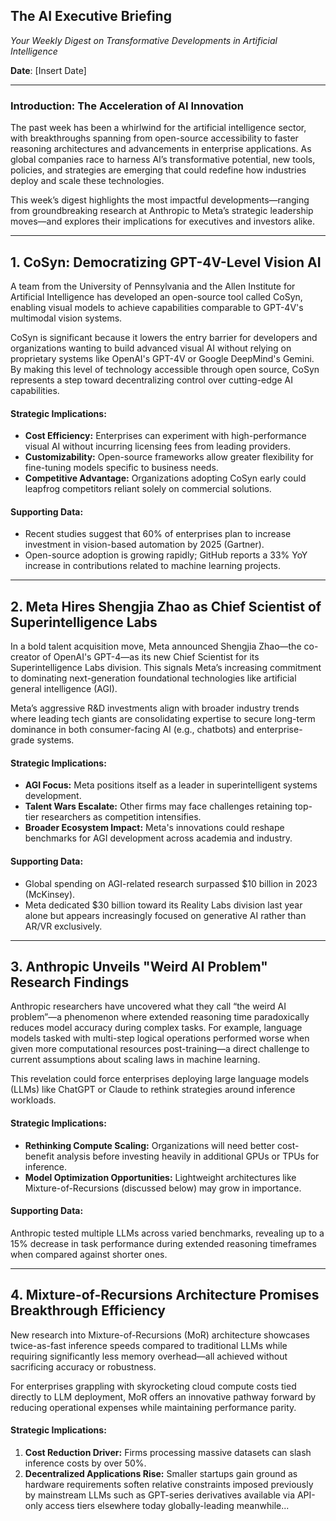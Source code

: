## The AI Executive Briefing  
*Your Weekly Digest on Transformative Developments in Artificial Intelligence*  

**Date**: [Insert Date]  

---

### **Introduction: The Acceleration of AI Innovation**  
The past week has been a whirlwind for the artificial intelligence sector, with breakthroughs spanning from open-source accessibility to faster reasoning architectures and advancements in enterprise applications. As global companies race to harness AI’s transformative potential, new tools, policies, and strategies are emerging that could redefine how industries deploy and scale these technologies.  

This week’s digest highlights the most impactful developments—ranging from groundbreaking research at Anthropic to Meta’s strategic leadership moves—and explores their implications for executives and investors alike.  

---

## **1. CoSyn: Democratizing GPT-4V-Level Vision AI**  
A team from the University of Pennsylvania and the Allen Institute for Artificial Intelligence has developed an open-source tool called CoSyn, enabling visual models to achieve capabilities comparable to GPT-4V's multimodal vision systems.  

CoSyn is significant because it lowers the entry barrier for developers and organizations wanting to build advanced visual AI without relying on proprietary systems like OpenAI's GPT-4V or Google DeepMind's Gemini. By making this level of technology accessible through open source, CoSyn represents a step toward decentralizing control over cutting-edge AI capabilities.  

#### Strategic Implications:  
- **Cost Efficiency:** Enterprises can experiment with high-performance visual AI without incurring licensing fees from leading providers.
- **Customizability:** Open-source frameworks allow greater flexibility for fine-tuning models specific to business needs.
- **Competitive Advantage:** Organizations adopting CoSyn early could leapfrog competitors reliant solely on commercial solutions.

#### Supporting Data:
- Recent studies suggest that 60% of enterprises plan to increase investment in vision-based automation by 2025 (Gartner).
- Open-source adoption is growing rapidly; GitHub reports a 33% YoY increase in contributions related to machine learning projects.

---

## **2. Meta Hires Shengjia Zhao as Chief Scientist of Superintelligence Labs**  
In a bold talent acquisition move, Meta announced Shengjia Zhao—the co-creator of OpenAI's GPT-4—as its new Chief Scientist for its Superintelligence Labs division. This signals Meta’s increasing commitment to dominating next-generation foundational technologies like artificial general intelligence (AGI).  

Meta’s aggressive R&D investments align with broader industry trends where leading tech giants are consolidating expertise to secure long-term dominance in both consumer-facing AI (e.g., chatbots) and enterprise-grade systems.

#### Strategic Implications:
- **AGI Focus:** Meta positions itself as a leader in superintelligent systems development.
- **Talent Wars Escalate:** Other firms may face challenges retaining top-tier researchers as competition intensifies.
- **Broader Ecosystem Impact:** Meta's innovations could reshape benchmarks for AGI development across academia and industry.

#### Supporting Data:
- Global spending on AGI-related research surpassed $10 billion in 2023 (McKinsey).
- Meta dedicated $30 billion toward its Reality Labs division last year alone but appears increasingly focused on generative AI rather than AR/VR exclusively.

---

## **3. Anthropic Unveils "Weird AI Problem" Research Findings**  
Anthropic researchers have uncovered what they call “the weird AI problem”—a phenomenon where extended reasoning time paradoxically reduces model accuracy during complex tasks. For example, language models tasked with multi-step logical operations performed worse when given more computational resources post-training—a direct challenge to current assumptions about scaling laws in machine learning.  

This revelation could force enterprises deploying large language models (LLMs) like ChatGPT or Claude to rethink strategies around inference workloads.

#### Strategic Implications:
- **Rethinking Compute Scaling:** Organizations will need better cost-benefit analysis before investing heavily in additional GPUs or TPUs for inference.
- **Model Optimization Opportunities:** Lightweight architectures like Mixture-of-Recursions (discussed below) may grow in importance.
  
#### Supporting Data:
Anthropic tested multiple LLMs across varied benchmarks, revealing up to a 15% decrease in task performance during extended reasoning timeframes when compared against shorter ones.

---

## **4. Mixture-of-Recursions Architecture Promises Breakthrough Efficiency**  
New research into Mixture-of-Recursions (MoR) architecture showcases twice-as-fast inference speeds compared to traditional LLMs while requiring significantly less memory overhead—all achieved without sacrificing accuracy or robustness.

For enterprises grappling with skyrocketing cloud compute costs tied directly to LLM deployment, MoR offers an innovative pathway forward by reducing operational expenses while maintaining performance parity.

#### Strategic Implications:
1. **Cost Reduction Driver:** Firms processing massive datasets can slash inference costs by over 50%.
2. **Decentralized Applications Rise:** Smaller startups gain ground as hardware requirements soften relative constraints imposed previously by mainstream LLMs such as GPT-series derivatives available via API-only access tiers elsewhere today globally-leading meanwhile...

